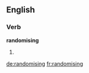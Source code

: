 ==English==

===Verb===
'''randomising'''

# {{present participle of|[[randomise]]}}

[[de:randomising]]
[[fr:randomising]]